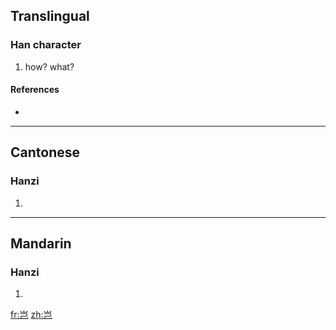 {{also|豈}}
==Translingual==

===Han character===
{{Han char|rn=46|rad=山|as=03|sn=6|four=|canj=山尸山 (USU)}}

# how? what?

====References====
* {{Han ref|kx=0307.271|hdz=10762.020|uh=5C82|ud=23682}}

----

==Cantonese==

===Hanzi===
{{yue-hanzi|jyut=|y=hei2|tra=豈}}

# {{defn|Cantonese|sort=山03}}

----

==Mandarin==

===Hanzi===
{{cmn-hanzi|tra=豈|pin=[[qǐ]] ([[qi3]])|wg=ch'i<sup>3</sup>}}

# {{defn|Mandarin|sort=山03}}

[[fr:岂]]
[[zh:岂]]